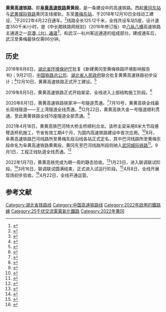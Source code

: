 {{noteTA
|1=zh-hans:无砟轨道; zh-hant:無碴軌道;
|2=zh-hans:合同; zh-tw:合約;
}}
{{Infobox rail system-route
|rail_name=黄黄高速铁路
|other_name=阜黄高速铁路黄黄段
|name_bgcolor=
|banner_color=blue
|sec_banner_color=
|logo_filename=
|image_width=
|logo_bgcolor=
|logo_note=
|system_map=
|mapimage_width=
|map_bgcolor=
|locale={{PRC}}<br>[[湖北省|湖北省]][[黄冈市|黄冈市]]
|service_type=[[客运专线|客运专线]]
|start=[[黄冈东站|黄冈东站]]<br />[[黄梅东站|黄梅东站]]
|status=运营中
|begin_operation=2022年4月22日
|planopen=
|end_operation=
|operation_note=
|system_length=125.12公里
|length_in_operation=
|total_length=
|line_title=线路
|lines=[[复线铁路|复线]]
|stations=5
|route_title=线路
|standard=[[客运专线|客运专线]]
|main_stations=[[黄冈东站|黄冈东站]]、[[浠水南站|浠水南站]]、[[蕲春南站|蕲春南站]]、[[武穴北站|武穴北站]]、[[黄梅东站|黄梅东站]]
|ridership=
|fleet_size= 
|max_speed=350 km/h
|sleeper=无砟轨道
|track_gauge=1435毫米（[[标准轨|标准轨]]）
|min_radius=一般7000米，困难5500米
|max_grade=20‰
|distance_between_mainlines=5.0米
|block_signal=自动闭塞
|engine=
|electrification=[[接触网供电|接触网供电]]：50Hz 25,000V
|depot= 
|owner =[[中国国家铁路集团有限公司|中国国家铁路集团有限公司]]
|operator=[[武汉局集团|武汉局集团]]
|franchise=
|hq=
|website=
|route_map = 
}}
'''黄黄高速铁路'''，即'''[[阜黄高速铁路|阜黄高速铁路]]黄黄段'''，是一条建设中的高速铁路。西起[[黄冈东站|黄冈东站]]与[[武黄城际铁路|武黄城际铁路]]黄冈支线接轨，东至[[黄梅东站|黄梅东站]]，于2018年12月10日全线动工建设，<ref>{{cite web|title=湖北黄黄高铁正式开工 未来武汉到黄冈仅需15分钟|url=http://news.hbtv.com.cn/p/1655876.html|accessdate=2020-12-22|author=|date=|format=|publisher=[[湖北广播电视台|湖北广播电视台]]|language=|archive-date=2021-10-12|archive-url=https://web.archive.org/web/20211012171815/http://news.hbtv.com.cn/p/1655876.html|dead-url=no}}</ref>于2022年4月22日通车。<ref>{{cite web|title=明年底有望通车！湖北黄黄高铁线路建设有了新进展！|url=http://news.hbtv.com.cn/p/1882708.html|accessdate=2020-12-22|author=|date=|format=|publisher=|language=|website=[[湖北广播电视台|湖北广播电视台]]|archive-date=2021-10-12|archive-url=https://web.archive.org/web/20211012171817/http://news.hbtv.com.cn/p/1882708.html|dead-url=no}}</ref>线路全长125.12千米，全线共设车站5座，设计速度350千米/小时，是《中长期铁路网规划》（2016年修订版）中[[八纵八横|八纵八横]]高速铁路主通道之一[[京港（台）通道|京港（台）通道]]<ref>{{cite web |author1=[[国家发展改革委员会|国家发展改革委员会]] |title=中长期铁路网规划 |url=https://www.ndrc.gov.cn/xxgk/zcfb/ghwb/201607/W020190905497828820842.pdf |website=ndrc.gov.cn |accessdate=2020-12-22 |archive-date=2021-10-12 |archive-url=https://web.archive.org/web/20211012083857/https://www.ndrc.gov.cn/xxgk/zcfb/ghwb/201607/W020190905497828820842.pdf |dead-url=no }}</ref>，和武汉—杭州客运通道的组成部分。建成通车后，武汉至黄梅最快仅需66分钟。

==历史==
2018年8月6日，[[湖北省环境保护厅|湖北省环境保护厅]]批复《新建黄冈至黄梅铁路环境影响报告书》；9月21日，[[中国铁路总公司|中国铁路总公司]]、[[湖北省人民政府|湖北省人民政府]]联合批复黄黄高速铁路初步设计；<ref>{{cite web |title=黄黄高铁初步设计获批 近期将全线开工建设 |url=https://www.ndrc.gov.cn/fggz/zcssfz/dffz/201810/t20181031_1147982.html?code=&state=123 |publisher=[[国家发展和改革委员会|国家发展和改革委员会]] |accessdate=2020-12-24 |date=2018-10-31 |archive-date=2022-03-19 |archive-url=https://web.archive.org/web/20220319080140/https://www.ndrc.gov.cn/fggz/zcssfz/dffz/201810/t20181031_1147982.html?code=&state=123 |dead-url=no }}</ref>12月10日，黄黄高速铁路正式开工建设。<ref>{{cite web |title=黄黄高铁开工 武汉到黄冈仅15分钟武汉到杭州3个小时 |url=http://www.hubei.gov.cn/hbfb/rdgz/201812/t20181211_1673531.shtml |publisher=[[湖北省人民政府|湖北省人民政府]] |accessdate=2020-12-24 }}{{Dead link}}</ref>

2019年8月5日，黄黄高速铁路正式开始架梁，全线进入上部结构施工阶段。<ref>{{cite web |title=黄黄高铁开始上部结构施工 |url=http://news.cnhubei.com/huanggang/p/12226258.html |website=荆楚网 |publisher=[[湖北日报|湖北日报]] |accessdate=2020-12-24 |archive-date=2021-10-12 |archive-url=https://web.archive.org/web/20211012171845/http://news.cnhubei.com/huanggang/p/12226258.html |dead-url=no }}</ref>

2020年6月1日，黄黄高速铁路铁家冲一号隧道贯通。<ref>{{cite web |title=湖北：黄黄高铁首个超800米隧道贯通 |url=http://news.cctv.com/2020/06/01/ARTImVTaLVSvUdyw9mzBRhzs200601.shtml |publisher=[[央视网|央视网]] |accessdate=2020-12-24 |archive-date=2021-10-12 |archive-url=https://web.archive.org/web/20211012171819/http://news.cctv.com/2020/06/01/ARTImVTaLVSvUdyw9mzBRhzs200601.shtml |dead-url=no }}</ref>7月10号，黄黄高铁全线最长双线隧道——王上湾隧道全线贯通。<ref>{{cite web |title=黄黄高铁最长双线隧道顺利贯通 |url=http://huanggang.cjyun.org/hgs/p/322319.html |publisher=黄冈新闻 |accessdate=2020-12-24 |archive-date=2021-10-12 |archive-url=https://web.archive.org/web/20211012171822/http://huanggang.cjyun.org/hgs/p/322319.html |dead-url=no }}</ref>12月22日，黄黄高铁大金一号隧道顺利贯通，至此黄黄铁路全线15座隧道全部贯通。<ref>{{cite web |title=黄黄铁路全线最后一座隧道顺利贯通 |url=http://www.gov.cn/xinwen/2020-12/22/content_5572210.htm#1 |publisher=新华社 |accessdate=2021-04-18 |archive-date=2021-04-19 |archive-url=https://web.archive.org/web/20210419141742/http://www.gov.cn/xinwen/2020-12/22/content_5572210.htm#1 |dead-url=no }}</ref>

2021年4月18日，黄黄高铁巴河特大桥主桥顺利合龙。该桥主梁采用8米大节段悬臂造桥机施工，节省有效工期4个月，为国内高速铁路建设中首次应用。<ref>{{cite web |title=黄黄高铁重点控制性工程巴河特大桥主桥合龙 |url=http://www.xinhuanet.com/2021-04/18/c_1127343879.htm |website=新华网 |publisher=新华社 |accessdate=2022-01-11 |date=2021-04-18 |archive-date=2022-01-11 |archive-url=https://web.archive.org/web/20220111013330/http://www.xinhuanet.com/2021-04/18/c_1127343879.htm |dead-url=no }}</ref>8月，阜黄高速铁路巴河线路所至黄梅东段沿线各站正式定名，其中巴河线路所至黄梅东段命名为阜黄高速铁路黄黄段，黄冈东至巴河线路所段则纳入[[武冈城际铁路|武冈城际铁路]]<ref>{{cite web|url=https://www.sohu.com/a/481578693_120599226|title=定了！这些年内拟开通铁路线路和车站名称正式确定|publisher=轨道科技网|date=2021-08-05|accessdate=2021-08-14|archive-date=2021-08-14|archive-url=https://web.archive.org/web/20210814102017/https://www.sohu.com/a/481578693_120599226|dead-url=no}}</ref>。9月1日，工程正线轨道全线贯通。<ref>{{cite web |title=黄冈加速融入武汉半小时通勤圈 |url=https://www.mot.gov.cn/jiaotongyaowen/202109/t20210923_3619671.html |website=中国交通运输部 |publisher=中国交通新闻网 |accessdate=2022-01-11 |date=2021-09-23 |archive-date=2022-01-11 |archive-url=https://web.archive.org/web/20220111013329/https://www.mot.gov.cn/jiaotongyaowen/202109/t20210923_3619671.html |dead-url=no }}</ref>

2022年1月7日，黄黄高铁完成为期一周的静态验收。<ref>{{cite web |title=开通进入倒计时！湖北黄黄高铁进入竣工验收阶段 |url=http://news.cnhubei.com/content/2022-01/07/content_14389440.html |website=荆楚网 |publisher=极目新闻 |accessdate=2022-03-19 |date=2022-01-07 |archive-date=2022-01-07 |archive-url=https://web.archive.org/web/20220107121121/http://news.cnhubei.com/content/2022-01/07/content_14389440.html |dead-url=no }}</ref>1月23日，进入联调联试阶段。<ref>{{cite web |title=黄黄高铁进入联调联试阶段 |url=http://www.stdaily.com/index/kejixinwen/202201/c53daef8682e4aecb0eb4824a9732248.shtml |website=中国科技网 |publisher=科技日报 |accessdate=2022-03-19 |date=2022-01-23 |archive-date=2022-03-19 |archive-url=https://web.archive.org/web/20220319075620/http://www.stdaily.com/index/kejixinwen/202201/c53daef8682e4aecb0eb4824a9732248.shtml |dead-url=no }}</ref>3月16日，联调联试圆满结束，正式进入试运行阶段。<ref>{{cite web |title=黄黄高铁试跑 预计“五一”前后开通 |url=http://m.people.cn/n4/2022/0317/c1483-15486652.html |website=人民网 |publisher=湖北日报 |accessdate=2022-03-19 |date=2022-03-17 |archive-date=2022-03-19 |archive-url=https://web.archive.org/web/20220319075530/http://m.people.cn/n4/2022/0317/c1483-15486652.html |dead-url=no }}</ref>4月8日，全线开展现场初步验收。<ref>{{cite web |title=黄黄高铁迎来国铁集团初步验收 |url=http://www.hgitv.com/?xxsg/4218.html |website=黄冈新视窗 |publisher=黄冈日报 |accessdate=2022-04-11 |date=2022-04-11 |archive-date=2022-04-11 |archive-url=https://web.archive.org/web/20220411133822/http://www.hgitv.com/?xxsg%2F4218.html |dead-url=no }}</ref>4月22日，全线开通运营。

==参考文献==
{{reflist|2}}

{{黄黄高速铁路|nocat}}
{{中国高速铁路}}
[[Category:湖北省铁路线|Category:湖北省铁路线]]
[[Category:中国高速铁路线|Category:中国高速铁路线]]
[[Category:2022年啟用的鐵路線|Category:2022年啟用的鐵路線]]
[[Category:25千伏交流電電氣化鐵路|Category:25千伏交流電電氣化鐵路]]
[[Category:2022年黄冈|Category:2022年黄冈]]